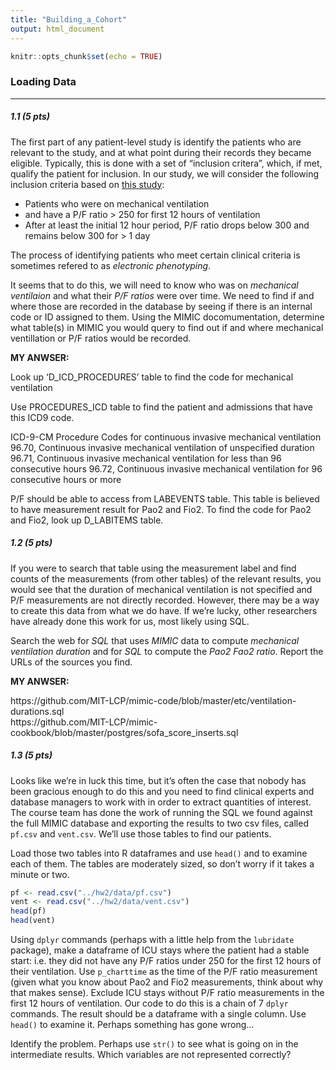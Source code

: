 ```yaml
---
title: "Building_a_Cohort"
output: html_document
---
```


```r
knitr::opts_chunk$set(echo = TRUE)
```

### Loading Data

----
##### 1.1 (5 pts)

The first part of any patient-level study is identify the patients who are relevant to the study, and at what point during their records they became eligible. Typically, this is done with a set of "inclusion critera", which, if met, qualify the patient for inclusion. In our study, we will consider the following inclusion criteria based on [this study](http://ieeexplore.ieee.org/stamp/stamp.jsp?arnumber=4649796):

- Patients who were on mechanical ventilation
- and have a P/F ratio > 250 for first 12 hours of ventilation
- After at least the initial 12 hour period, P/F ratio drops below 300 and remains below 300 for > 1 day

The process of identifying patients who meet certain clinical criteria is sometimes refered to as _electronic phenotyping_.

It seems that to do this, we will need to know who was on _mechanical ventilaion_ and what their _P/F ratios_ were over time. We need to find if and where those are recorded in the database by seeing if there is an internal code or ID assigned to them. Using the MIMIC docomumentation, determine what table(s) in MIMIC you would query to find out if and where mechanical ventillation or P/F ratios would be recorded. 

**MY ANWSER:**

Look up 'D_ICD_PROCEDURES' table to find the code for mechanical ventilation

Use PROCEDURES_ICD table to find the patient and admissions that have this ICD9 code. 

ICD-9-CM Procedure Codes for continuous invasive mechanical ventilation  
96.70, Continuous invasive mechanical ventilation of unspecified duration
96.71, Continuous invasive mechanical ventilation for less than 96 consecutive hours
96.72, Continuous invasive mechanical ventilation for 96 consecutive hours or more

P/F should be able to access from LABEVENTS table. This table is believed to have measurement result for Pao2 and Fio2.
To find the code for Pao2 and Fio2, look up D_LABITEMS table. 



##### 1.2 (5 pts)

If you were to search that table using the measurement label and find counts of the measurements (from other tables) of the relevant results, you would see that the duration of mechanical ventilation is not specified and P/F measurements are not directly recorded. However, there may be a way to create this data from what we do have. If we're lucky, other researchers have already done this work for us, most likely using SQL. 

Search the web for _SQL_ that uses _MIMIC_ data to compute _mechanical ventilation duration_ and for _SQL_ to compute the _Pao2 Fao2 ratio_. Report the URLs of the sources you find. 

**MY ANWSER:**

https://github.com/MIT-LCP/mimic-code/blob/master/etc/ventilation-durations.sql  
https://github.com/MIT-LCP/mimic-cookbook/blob/master/postgres/sofa_score_inserts.sql

##### 1.3 (5 pts)

Looks like we're in luck this time, but it's often the case that nobody has been gracious enough to do this and you need to find clinical experts and database managers to work with in order to extract quantities of interest. The course team has done the work of running the SQL we found against the full MIMIC database and exporting the results to two csv files, called `pf.csv` and `vent.csv`. We'll use those tables to find our patients. 

Load those two tables into R dataframes and use `head()` and to examine each of them. The tables are moderately sized, so don't worry if it takes a minute or two.
```r
pf <- read.csv("../hw2/data/pf.csv")
vent <- read.csv("../hw2/data/vent.csv")
head(pf)
head(vent)
```

Using `dplyr` commands (perhaps with a little help from the `lubridate` package), make a dataframe of ICU stays where the patient had a stable start: i.e. they did not have any P/F ratios under 250 for the first 12 hours of their ventilation. Use `p_charttime` as the time of the P/F ratio measurement (given what you know about Pao2 and Fio2 measurements, think about why that makes sense). Exclude ICU stays without P/F ratio measurements in the first 12 hours of ventilation. Our code to do this is a chain of 7 `dplyr` commands. The result should be a dataframe with a single column. Use `head()` to examine it. Perhaps something has gone wrong...

Identify the problem. Perhaps use `str()` to see what is going on in the intermediate results. Which variables are not represented correctly?

